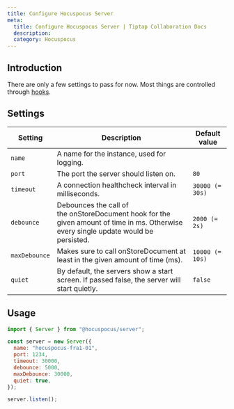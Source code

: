 ```yaml
---
title: Configure Hocuspocus Server
meta:
  title: Configure Hocuspocus Server | Tiptap Collaboration Docs
  description:
  category: Hocuspocus
---
```


## Introduction

There are only a few settings to pass for now. Most things are controlled through [hooks](/server/hooks).

## Settings

| Setting       | Description                                                                                                                          | Default value   |
|---------------|--------------------------------------------------------------------------------------------------------------------------------------|-----------------|
| `name`        | A name for the instance, used for logging.                                                                                           |                 |
| `port`        | The port the server should listen on.                                                                                                | `80`            |
| `timeout`     | A connection healthcheck interval in milliseconds.                                                                                   | `30000 (= 30s)` |
| `debounce`    | Debounces the call of the onStoreDocument hook for the given amount of time in ms. Otherwise every single update would be persisted. | `2000 (= 2s)`   |
| `maxDebounce` | Makes sure to call onStoreDocument at least in the given amount of time (ms).                                                        | `10000 (= 10s)` |
| `quiet`       | By default, the servers show a start screen. If passed false, the server will start quietly.                                         | `false`         |

## Usage

```js
import { Server } from "@hocuspocus/server";

const server = new Server({
  name: "hocuspocus-fra1-01",
  port: 1234,
  timeout: 30000,
  debounce: 5000,
  maxDebounce: 30000,
  quiet: true,
});

server.listen();
```
